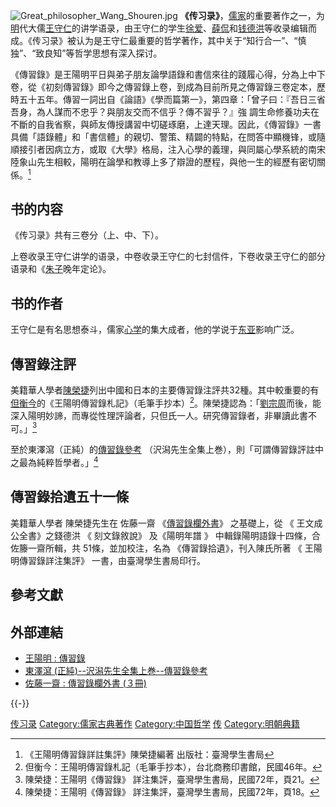 [[File:Great_philosopher_Wang_Shouren.jpg|thumb]]
'''《传习录》'''，[[儒家|儒家]]的重要著作之一，为[[明|明]]代大儒[[王守仁|王守仁]]的讲学语录，由王守仁的学生[[徐爱|徐爱]]、[[薛侃_(明朝)|薛侃]]和[[钱德洪|钱德洪]]等收录编辑而成。《传习录》被认为是王守仁最重要的哲学著作，其中关于“知行合一”、“慎独”、“致良知”等哲学思想有深入探讨。

《傳習錄》是王陽明平日與弟子朋友論學語錄和書信來往的踐履心得，分為上中下卷，從《初刻傳習錄》即今之傳習錄上卷，到成為目前所見之傳習錄三卷定本，歷時五十五年。傳習一詞出自《論語》《學而篇第一》，第四章：「曾子曰：『吾日三省吾身，為人謀而不忠乎？與朋友交而不信乎？傳不習乎？』強
調生命修養功夫在不斷的自我省察，與師友傳授講習中切磋琢磨，上達天理。因此，《傳習錄》一書具備「語錄體」和「書信體」的親切、警策、精闢的特點，在問答中顯機锋，或隨順接引者因病立方，或取《大學》格局，注入心學的義理，與同屬心學系統的南宋陸象山先生相較，陽明在論學和教導上多了辯證的歷程，與他一生的經歷有密切關係。<ref>《王陽明傳習錄詳註集評》陳榮捷編著 出版社：臺灣學生書局</ref>

==书的内容==

《传习录》共有三卷分（上、中、下）。

上卷收录王守仁讲学的语录，中卷收录王守仁的七封信件，下卷收录王守仁的部分语录和《[[朱子|朱子]]晚年定论》。

==书的作者==
王守仁是有名思想泰斗，儒家[[心学|心学]]的集大成者，他的学说于[[东亚|东亚]]影响广泛。

==傳習錄注評==
美籍華人學者[[陳榮捷|陳榮捷]]列出中國和日本的主要傳習錄注評共32種。其中較重要的有[[但衡今|但衡今]]的《王陽明傳習錄札記》（毛筆手抄本）<ref>但衡今：王陽明傳習錄札記（毛筆手抄本），台北商務印書館，民國46年。</ref>。陳榮捷認為：「[[劉宗周|劉宗周]]而後，能深入陽明妙諦，而專從性理評論者，只但氏一人。研究傳習錄者，非畢讀此書不可。」<ref>陳榮捷：王陽明《傳習錄》 詳注集評，臺灣學生書局，民國72年，頁21。</ref>

至於東澤瀉（正純）的[http://kindai.ndl.go.jp/info:ndljp/pid/957471/327 傳習錄參考] {{Wayback|url=http://kindai.ndl.go.jp/info:ndljp/pid/957471/327 |date=20121229003438 }}（沢潟先生全集上巻），則「可謂傳習錄評註中之最為純粹哲學者。」<ref>陳榮捷：王陽明《傳習錄》 詳注集評，臺灣學生書局，民國72年，頁18。</ref>

==傳習錄拾遺五十一條==
美籍華人學者 陳榮捷先生在 佐藤一齋 《[https://web.archive.org/web/20090122141305/http://kindai.ndl.go.jp/BIBibDetail.php?tpl_wid=WBPL110 傳習錄欄外書]》 之基礎上，從 《 王文成公全書》之錢德洪 《 刻文錄敘說》 及《陽明年譜 》 中輯錄陽明語錄十四條，合佐籐一齋所輯，共 51條，並加校注，名為 《傳習錄拾遺》，刊入陳氏所著 《 王陽明傳習錄詳注集評》 一書，由臺灣學生書局印行。

==參考文獻==
{{Portal box|中国|历史|书籍}}
{{reflist}}

== 外部連結 ==
{{Wikisource}}
* [https://web.archive.org/web/20100702225033/http://homepage.ntu.edu.tw/~duhbauruei/5rso/texts/7song/te68/te68.htm 王陽明 : 傳習錄]
* [http://kindai.ndl.go.jp/info:ndljp/pid/957471/327 東澤瀉 (正純)--沢潟先生全集上巻--傳習錄參考] {{Wayback|url=http://kindai.ndl.go.jp/info:ndljp/pid/957471/327 |date=20121229003438 }}
* [http://iss.ndl.go.jp/api/openurl?ndl_jpno=40000456 佐藤一齋 : 傳習錄欄外書 (３冊)] {{Wayback|url=http://iss.ndl.go.jp/api/openurl?ndl_jpno=40000456 |date=20200615085708 }}

{{-}}
{{王阳明}}

[[Category:传习录|]]
[[Category:儒家古典著作|Category:儒家古典著作]]
[[Category:中国哲学|Category:中国哲学]]
[[Category:王守仁|传]]
[[Category:明朝典籍|Category:明朝典籍]]